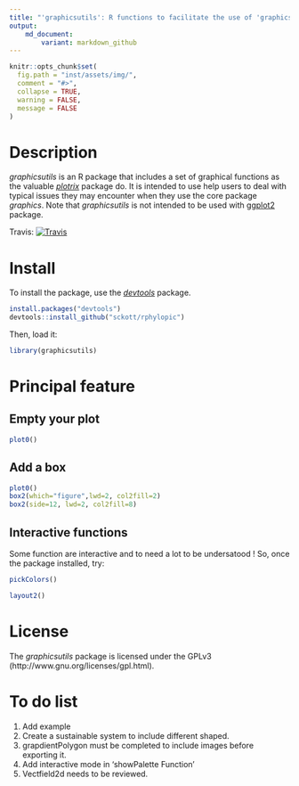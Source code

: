 ```yaml
---
title: "'graphicsutils': R functions to facilitate the use of 'graphics'"
output:
    md_document:
        variant: markdown_github
---
```



```r
knitr::opts_chunk$set(
  fig.path = "inst/assets/img/",
  comment = "#>",
  collapse = TRUE,
  warning = FALSE,
  message = FALSE
)
```


# Description

*graphicsutils* is an R package that includes a set of graphical functions as the valuable [*plotrix*](http://cran.r-project.org/web/packages/plotrix/index.html) package do. It is intended to use help users to deal with typical issues they may encounter when they use the core package *graphics*. Note that *graphicsutils* is not intended to be used with [ggplot2](http://cran.r-project.org/web/packages/ggplot2/index.html) package.

Travis: [![Travis](https://travis-ci.org/KevCaz/graphicsutils.svg?branch=master)](https://travis-ci.org/KevCaz/graphicsutils)



# Install

To install the package, use the [*devtools*](http://cran.r-project.org/web/packages/devtools/index.html) package.

```r
install.packages("devtools")
devtools::install_github("sckott/rphylopic")
```

Then, load it:

```r
library(graphicsutils)
```


# Principal feature

## Empty your plot

```r
plot0()
```

## Add a box

```r
plot0()
box2(which="figure",lwd=2, col2fill=2)
box2(side=12, lwd=2, col2fill=8)
```


## Interactive functions

Some function are interactive and to need a lot to be undersatood !
So, once the package installed, try:

```r
pickColors()
```

```r
layout2()
```



# License
The *graphicsutils* package is licensed under the GPLv3 (http://www.gnu.org/licenses/gpl.html).



# To do list

1. Add example
2. Create a sustainable system to include different shaped.
2. grapdientPolygon must be completed to include images before exporting it.
2. Add interactive mode in 'showPalette Function'
2. Vectfield2d needs to be reviewed.
